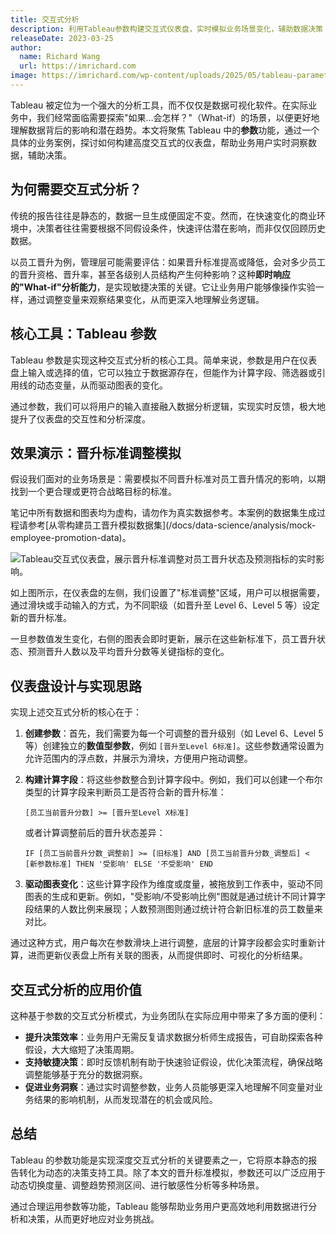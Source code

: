 ```yaml
---
title: 交互式分析
description: 利用Tableau参数构建交互式仪表盘，实时模拟业务场景变化，辅助数据决策
releaseDate: 2023-03-25
author:
  name: Richard Wang
  url: https://imrichard.com
image: https://imrichard.com/wp-content/uploads/2025/05/tableau-parameters-for-interactive-dashboards-cover.avif
---
```


Tableau 被定位为一个强大的分析工具，而不仅仅是数据可视化软件。在实际业务中，我们经常面临需要探索"如果…会怎样？"（What-if）的场景，以便更好地理解数据背后的影响和潜在趋势。本文将聚焦 Tableau 中的**参数**功能，通过一个具体的业务案例，探讨如何构建高度交互式的仪表盘，帮助业务用户实时洞察数据，辅助决策。

## 为何需要交互式分析？

传统的报告往往是静态的，数据一旦生成便固定不变。然而，在快速变化的商业环境中，决策者往往需要根据不同假设条件，快速评估潜在影响，而非仅仅回顾历史数据。

以员工晋升为例，管理层可能需要评估：如果晋升标准提高或降低，会对多少员工的晋升资格、晋升率，甚至各级别人员结构产生何种影响？这种**即时响应的"What-if"分析能力**，是实现敏捷决策的关键。它让业务用户能够像操作实验一样，通过调整变量来观察结果变化，从而更深入地理解业务逻辑。

## 核心工具：Tableau 参数

Tableau 参数是实现这种交互式分析的核心工具。简单来说，参数是用户在仪表盘上输入或选择的值，它可以独立于数据源存在，但能作为计算字段、筛选器或引用线的动态变量，从而驱动图表的变化。

通过参数，我们可以将用户的输入直接融入数据分析逻辑，实现实时反馈，极大地提升了仪表盘的交互性和分析深度。

## 效果演示：晋升标准调整模拟

假设我们面对的业务场景是：需要模拟不同晋升标准对员工晋升情况的影响，以期找到一个更合理或更符合战略目标的标准。

<Callout type="info">
  笔记中所有数据和图表均为虚构，请勿作为真实数据参考。本案例的数据集生成过程请参考[从零构建员工晋升模拟数据集](/docs/data-science/analysis/mock-employee-promotion-data)。
</Callout>

![Tableau交互式仪表盘，展示晋升标准调整对员工晋升状态及预测指标的实时影响。](https://imrichard.com/wp-content/uploads/2025/05/interactive-promotion-standards-analysis.gif)

如上图所示，在仪表盘的左侧，我们设置了"标准调整"区域，用户可以根据需要，通过滑块或手动输入的方式，为不同职级（如晋升至 Level 6、Level 5 等）设定新的晋升标准。

一旦参数值发生变化，右侧的图表会即时更新，展示在这些新标准下，员工晋升状态、预测晋升人数以及平均晋升分数等关键指标的变化。

## 仪表盘设计与实现思路

实现上述交互式分析的核心在于：

1. **创建参数**：首先，我们需要为每一个可调整的晋升级别（如 Level 6、Level 5 等）创建独立的**数值型参数**，例如 `[晋升至Level 6标准]`。这些参数通常设置为允许范围内的浮点数，并展示为滑块，方便用户拖动调整。

2. **构建计算字段**：将这些参数整合到计算字段中。例如，我们可以创建一个布尔类型的计算字段来判断员工是否符合新的晋升标准：

   `[员工当前晋升分数] >= [晋升至Level X标准]`

   或者计算调整前后的晋升状态差异：

   `IF [员工当前晋升分数_调整前] >= [旧标准] AND [员工当前晋升分数_调整后] < [新参数标准] THEN '受影响' ELSE '不受影响' END`

3. **驱动图表变化**：这些计算字段作为维度或度量，被拖放到工作表中，驱动不同图表的生成和更新。例如，"受影响/不受影响比例"图就是通过统计不同计算字段结果的人数比例来展现；人数预测图则通过统计符合新旧标准的员工数量来对比。

通过这种方式，用户每次在参数滑块上进行调整，底层的计算字段都会实时重新计算，进而更新仪表盘上所有关联的图表，从而提供即时、可视化的分析结果。

## 交互式分析的应用价值

这种基于参数的交互式分析模式，为业务团队在实际应用中带来了多方面的便利：

- **提升决策效率**：业务用户无需反复请求数据分析师生成报告，可自助探索各种假设，大大缩短了决策周期。
- **支持敏捷决策**：即时反馈机制有助于快速验证假设，优化决策流程，确保战略调整能够基于充分的数据洞察。
- **促进业务洞察**：通过实时调整参数，业务人员能够更深入地理解不同变量对业务结果的影响机制，从而发现潜在的机会或风险。

## 总结

Tableau 的参数功能是实现深度交互式分析的关键要素之一，它将原本静态的报告转化为动态的决策支持工具。除了本文的晋升标准模拟，参数还可以广泛应用于动态切换度量、调整趋势预测区间、进行敏感性分析等多种场景。

通过合理运用参数等功能，Tableau 能够帮助业务用户更高效地利用数据进行分析和决策，从而更好地应对业务挑战。

